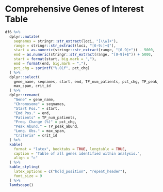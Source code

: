 \newpage
# Comprehensive Genes of Interest Table

```r
df6 %>%
  dplyr::mutate(
    seqnames = stringr::str_extract(loci, "[\\w]+"),
    range = stringr::str_extract(loci, "[0-9:]+$"),
    start = as.numeric(stringr::str_extract(range, "[0-9]+")) - 5000,
    end = as.numeric(stringr::str_extract(range, "[0-9]+$")) + 5000,
    start = format(start, big.mark = ","),
    end = format(end, big.mark = ","),
    pct_chg = sprintf("%.01f", pct_chg)
  ) %>%
  dplyr::select(
    gene_name, seqnames, start, end, TP_num_patients, pct_chg, TP_peak_abund, 
    max_span, crit_id
  ) %>%
  dplyr::rename(
    "Gene" = gene_name, 
    "Chromosome" = seqnames,
    "Start Pos." = start,
    "End Pos." = end, 
    "Patients" = TP_num_patients, 
    "Freq. Change (%)" = pct_chg, 
    "Peak Abund." = TP_peak_abund, 
    "Long. Obs." = max_span, 
    "Criteria" = crit_id
  ) %>%
  kable(
    format = "latex", booktabs = TRUE, longtable = TRUE,
    caption = "Table of all genes identified within analysis.", 
    align = "c"
  ) %>%
  kable_styling(
    latex_options = c("hold_position", "repeat_header"),
    font_size = 9
  ) %>%
  landscape()

```
